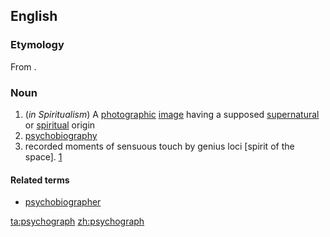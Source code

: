 ==English==

===Etymology===
From {{confix|psycho|graph|lang=en}}.

===Noun===
{{en-noun}}

#(''in Spiritualism'') A [[photographic]] [[image]] having a supposed [[supernatural]] or [[spiritual]] origin
# [[psychobiography]]
# recorded moments of sensuous touch by genius loci [spirit of the space]. [http://psychographs.urbansquares.com/psychographs.html]

====Related terms====
*[[psychobiographer]]

[[ta:psychograph]]
[[zh:psychograph]]